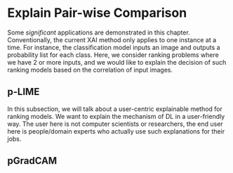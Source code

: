 # Explain Pair-wise Comparison

Some *significant* applications are demonstrated in this chapter. Conventionally, the current XAI method only applies to one instance at a time. For instance, the classification model inputs an image and outputs a probability list for each class. Here, we consider ranking problems where we have 2 or more inputs, and we would like to explain the decision of such ranking models based on the correlation of input images.

## p-LIME

In this subsection, we will talk about a user-centric explainable method for ranking models. We want to explain the mechanism of DL in a user-friendly way. The user here is not computer scientists or researchers, the end user here is people/domain experts who actually use such explanations for their jobs.

## pGradCAM
